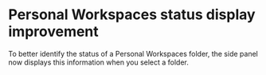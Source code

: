 ﻿# Personal Workspaces status display improvement

To better identify the status of a Personal Workspaces folder, the side panel now displays this information when you select a folder.
